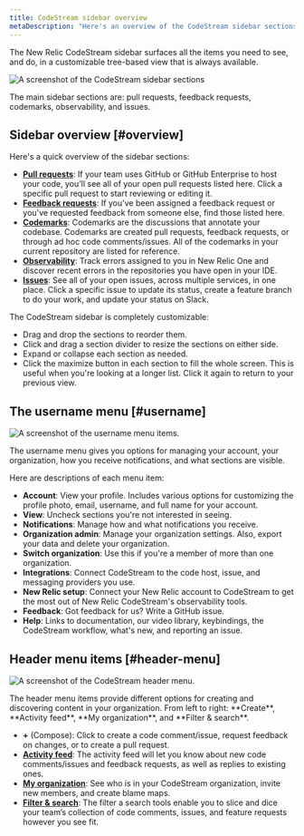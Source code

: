 ```yaml
---
title: CodeStream sidebar overview
metaDescription: "Here's an overview of the CodeStream sidebar sections."
---
```


The New Relic CodeStream sidebar surfaces all the items you need to see, and do, in a customizable tree-based view that is always available. 

![A screenshot of the CodeStream sidebar sections](./images/Sidebar3.png "The CodeStream sidebar sections.")

<figcaption>The main sidebar sections are: pull requests, feedback requests, codemarks, observability, and issues.</figcaption>

## Sidebar overview [#overview]

Here's a quick overview of the sidebar sections:

* **[Pull requests](/docs/codestream/codestream-ui-overview/pull-requests-section)**: If your team uses GitHub or GitHub Enterprise to host your code, you'll see all of your open pull requests listed here. Click a specific pull request to start reviewing or editing it.
* **[Feedback requests](/docs/codestream/codestream-ui-overview/feedback-requests-section)**: If you've been assigned a feedback request or you've requested feedback from someone else, find those listed here.
* **[Codemarks](/docs/codestream/codestream-ui-overview/codemarks-section)**: Codemarks are the discussions that annotate your codebase. Codemarks are created pull requests, feedback requests, or through ad hoc code comments/issues. All of the codemarks in your current repository are listed for reference.
* **[Observability](/docs/codestream/codestream-ui-overview/observability-section)**: Track errors assigned to you in New Relic One and discover recent errors in the repositories you have open in your IDE.
* **[Issues](/docs/codestream/codestream-ui-overview/issues-section)**: See all of your open issues, across multiple services, in one place. Click a specific issue to update its status, create a feature branch to do your work, and update your status on Slack.

The CodeStream sidebar is completely customizable: 

* Drag and drop the sections to reorder them. 
* Click and drag a section divider to resize the sections on either side. 
* Expand or collapse each section as needed. 
* Click the maximize button in each section to fill the whole screen. This is useful when you're looking at a longer list. Click it again to return to your previous view.

## The username menu [#username]

![A screenshot of the username menu items.](./images/UsernameMenu.png "The username menu items.")

<figcaption>The username menu gives you options for managing your account, your organization, how you receive notifications, and what sections are visible.</figcaption>

Here are descriptions of each menu item:

* **Account**: View your profile. Includes various options for customizing the profile photo, email, username, and full name for your account.
* **View**: Uncheck sections you're not interested in seeing.
* **Notifications**: Manage how and what notifications you receive.
* **Organization admin**: Manage your organization settings. Also, export your data and delete your organization.
* **Switch organization**: Use this if you're a member of more than one organization.
* **Integrations**: Connect CodeStream to the code host, issue, and messaging providers you use.
* **New Relic setup**: Connect your New Relic account to CodeStream to get the most out of New Relic CodeStream's observability tools.
* **Feedback**: Got feedback for us? Write a GitHub issue.
* **Help**: Links to documentation, our video library, keybindings, the CodeStream workflow, what's new, and reporting an issue.

## Header menu items [#header-menu]

![A screenshot of the CodeStream header menu.](./images/GlobalOptions2.png "The CodeStream header menu.")

<figcaption>The header menu items provide different options for creating and discovering content in your organization. From left to right: **Create**, **Activity feed**, **My organization**, and **Filter & search**.</figcaption>

* **+** (Compose): Click to create a code comment/issue, request feedback on changes, or to create a pull request.
* **[Activity feed](/docs/codestream/codestream-ui-overview/activity-feed)**: The activity feed will let you know about new code comments/issues and feedback requests, as well as replies to existing ones.
* **[My organization](/docs/codestream/codestream-ui-overview/myorganization)**: See who is in your CodeStream organization, invite new members, and create blame maps.
* **[Filter & search](/docs/codestream/codestream-ui-overview/filter-and-search)**: The filter a search tools enable you to slice and dice your team’s collection of code comments, issues, and feature requests however you see fit.
